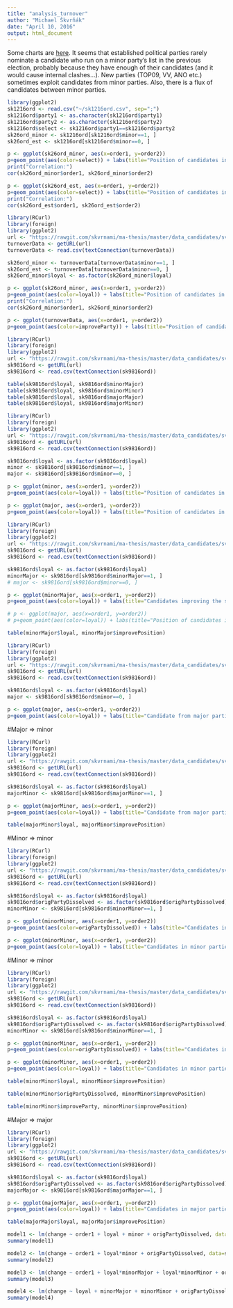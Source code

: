 ```yaml
---
title: "analysis_turnover"
author: "Michael Škvrňák"
date: "April 10, 2016"
output: html_document
---
```


Some charts are [here](http://skvrnami.github.io/). It seems that established political parties rarely nominate a candidate who run on a minor party's list in the previous election, probably because they have enough of their candidates (and it would cause internal clashes...).
New parties (TOP09, VV, ANO etc.) sometimes exploit candidates from minor parties. 
Also, there is a flux of candidates between minor parties. 

```r
library(ggplot2)
sk1216ord <- read.csv("~/sk1216ord.csv", sep=";")
sk1216ord$party1 <- as.character(sk1216ord$party1)
sk1216ord$party2 <- as.character(sk1216ord$party2)
sk1216ord$select <- sk1216ord$party1==sk1216ord$party2
sk26ord_minor <- sk1216ord[sk1216ord$minor==1, ]
sk26ord_est <- sk1216ord[sk1216ord$minor==0, ]

p <- ggplot(sk26ord_minor, aes(x=order1, y=order2))
p+geom_point(aes(color=select)) + labs(title="Position of candidates in Slovakia, 2012-16, minor parties only", x="candidate's position in 2012", y="candidate's position in 2016", color="Did the candidate change the party?") + theme(legend.position="top") + scale_color_manual(values=c("red", "black"), labels=c("Yes", "No"))
print("Correlation:")
cor(sk26ord_minor$order1, sk26ord_minor$order2)

p <- ggplot(sk26ord_est, aes(x=order1, y=order2))
p+geom_point(aes(color=select)) + labs(title="Position of candidates in Slovakia, 2012-16, established parties", x="candidate's position in 2012", y="candidate's position in 2016", color="Did the candidate change the party?") + theme(legend.position="top") + scale_color_manual(values=c("red", "black"), labels=c("Yes", "No"))
print("Correlation:")
cor(sk26ord_est$order1, sk26ord_est$order2)
```

```r
library(RCurl)
library(foreign)
library(ggplot2)
url <- "https://rawgit.com/skvrnami/ma-thesis/master/data_candidates/svk_turnover/sk1216ord.csv"
turnoverData <- getURL(url)
turnoverData <- read.csv(textConnection(turnoverData))

sk26ord_minor <- turnoverData[turnoverData$minor==1, ]
sk26ord_est <- turnoverData[turnoverData$minor==0, ]
sk26ord_minor$loyal <- as.factor(sk26ord_minor$loyal)

p <- ggplot(sk26ord_minor, aes(x=order1, y=order2))
p+geom_point(aes(color=loyal)) + labs(title="Position of candidates in Slovakia, 2012-16, minor parties only", x="candidate's position in 2012", y="candidate's position in 2016", color="Did the candidate change the party?") + theme(legend.position="top") + scale_color_manual(values=c("red", "black"), labels=c("Yes", "No"))
print("Correlation:")
cor(sk26ord_minor$order1, sk26ord_minor$order2)

p <- ggplot(turnoverData, aes(x=order1, y=order2))
p+geom_point(aes(color=improveParty)) + labs(title="Position of candidates in Slovakia, 2012-16", x="candidate's position in 2012", y="candidate's position in 2016", color="Did the candidate move to a better party?") + theme(legend.position="top")

```


```r
library(RCurl)
library(foreign)
library(ggplot2)
url <- "https://rawgit.com/skvrnami/ma-thesis/master/data_candidates/svk_turnover/sk9816ord.csv"
sk9816ord <- getURL(url)
sk9816ord <- read.csv(textConnection(sk9816ord))

table(sk9816ord$loyal, sk9816ord$minorMajor)
table(sk9816ord$loyal, sk9816ord$minorMinor)
table(sk9816ord$loyal, sk9816ord$majorMajor)
table(sk9816ord$loyal, sk9816ord$majorMinor)
```

```r
library(RCurl)
library(foreign)
library(ggplot2)
url <- "https://rawgit.com/skvrnami/ma-thesis/master/data_candidates/svk_turnover/sk9816ord.csv"
sk9816ord <- getURL(url)
sk9816ord <- read.csv(textConnection(sk9816ord))

sk9816ord$loyal <- as.factor(sk9816ord$loyal)
minor <- sk9816ord[sk9816ord$minor==1, ]
major <- sk9816ord[sk9816ord$minor==0, ]

p <- ggplot(minor, aes(x=order1, y=order2))
p+geom_point(aes(color=loyal)) + labs(title="Position of candidates in Slovakia, 2012-16, minor parties", x="candidate's position in 2012", y="candidate's position in 2016", color="Did the candidate change the party?") + theme(legend.position="top") + scale_color_manual(values=c("red", "black"), labels=c("Yes", "No"))

p <- ggplot(major, aes(x=order1, y=order2))
p+geom_point(aes(color=loyal)) + labs(title="Position of candidates in Slovakia, 2012-16, major parties", x="candidate's position in 2012", y="candidate's position in 2016", color="Did the candidate change the party?") + theme(legend.position="top") + scale_color_manual(values=c("red", "black"), labels=c("Yes", "No"))

```


```r
library(RCurl)
library(foreign)
library(ggplot2)
url <- "https://rawgit.com/skvrnami/ma-thesis/master/data_candidates/svk_turnover/sk9816ord.csv"
sk9816ord <- getURL(url)
sk9816ord <- read.csv(textConnection(sk9816ord))

sk9816ord$loyal <- as.factor(sk9816ord$loyal)
minorMajor <- sk9816ord[sk9816ord$minorMajor==1, ]
# major <- sk9816ord[sk9816ord$minor==0, ]

p <- ggplot(minorMajor, aes(x=order1, y=order2))
p+geom_point(aes(color=loyal)) + labs(title="Candidates improving the status of their party, Slovakia 1998-2016", x="candidate's position in t", y="candidate's position in t+1", color="Did the candidate switched between parties?") + theme(legend.position="top") + scale_color_manual(values=c("red", "black"), labels=c("Yes", "No")) + geom_abline(intercept = 0, slope=1)

# p <- ggplot(major, aes(x=order1, y=order2))
# p+geom_point(aes(color=loyal)) + labs(title="Position of candidates in Slovakia, 2012-16, major parties", x="candidate's position in 2012", y="candidate's position in 2016", color="Did the candidate change the party?") + theme(legend.position="top") + scale_color_manual(values=c("red", "black"), labels=c("Yes", "No"))

table(minorMajor$loyal, minorMajor$improvePosition)

```

```r
library(RCurl)
library(foreign)
library(ggplot2)
url <- "https://rawgit.com/skvrnami/ma-thesis/master/data_candidates/svk_turnover/sk9816ord.csv"
sk9816ord <- getURL(url)
sk9816ord <- read.csv(textConnection(sk9816ord))

sk9816ord$loyal <- as.factor(sk9816ord$loyal)
major <- sk9816ord[sk9816ord$minor==0, ]

p <- ggplot(major, aes(x=order1, y=order2))
p+geom_point(aes(color=loyal)) + labs(title="Candidate from major parties, Slovakia 1998-2016", x="candidate's position in t", y="candidate's position in t+1", color="Did the candidate switched between parties?") + theme(legend.position="top") + scale_color_manual(values=c("red", "black"), labels=c("Yes", "No")) + geom_abline(intercept = 0, slope=1)

```

#Major => minor
```r
library(RCurl)
library(foreign)
library(ggplot2)
url <- "https://rawgit.com/skvrnami/ma-thesis/master/data_candidates/svk_turnover/sk9816ord.csv"
sk9816ord <- getURL(url)
sk9816ord <- read.csv(textConnection(sk9816ord))

sk9816ord$loyal <- as.factor(sk9816ord$loyal)
majorMinor <- sk9816ord[sk9816ord$majorMinor==1, ]

p <- ggplot(majorMinor, aes(x=order1, y=order2))
p+geom_point(aes(color=loyal)) + labs(title="Candidate from major parties, Slovakia 1998-2016", x="candidate's position in t", y="candidate's position in t+1", color="Did the candidate switched between parties?") + theme(legend.position="top") + scale_color_manual(values=c("red", "black"), labels=c("Yes", "No")) + geom_abline(intercept = 0, slope=1)

table(majorMinor$loyal, majorMinor$improvePosition)

```

#Minor => minor
```r
library(RCurl)
library(foreign)
library(ggplot2)
url <- "https://rawgit.com/skvrnami/ma-thesis/master/data_candidates/svk_turnover/sk9816ord.csv"
sk9816ord <- getURL(url)
sk9816ord <- read.csv(textConnection(sk9816ord))

sk9816ord$loyal <- as.factor(sk9816ord$loyal)
sk9816ord$origPartyDissolved <- as.factor(sk9816ord$origPartyDissolved)
minorMinor <- sk9816ord[sk9816ord$minorMinor==1, ]

p <- ggplot(minorMinor, aes(x=order1, y=order2))
p+geom_point(aes(color=origPartyDissolved)) + labs(title="Candidates in minor parties", x="candidate's position in t", y="candidate's position in t+1", color="Did the candidate's former party stop running in an election?") + theme(legend.position="top") + scale_color_manual(values=c("red", "black"), labels=c("Yes", "No")) + geom_abline(intercept = 0, slope=1)

p <- ggplot(minorMinor, aes(x=order1, y=order2))
p+geom_point(aes(color=loyal)) + labs(title="Candidates in minor parties", x="candidate's position in t", y="candidate's position in t+1", color="Did the candidate switch between political parties?") + theme(legend.position="top") + scale_color_manual(values=c("red", "black"), labels=c("Yes", "No")) + geom_abline(intercept = 0, slope=1)
```

#Minor => minor
```r
library(RCurl)
library(foreign)
library(ggplot2)
url <- "https://rawgit.com/skvrnami/ma-thesis/master/data_candidates/svk_turnover/sk9816ord.csv"
sk9816ord <- getURL(url)
sk9816ord <- read.csv(textConnection(sk9816ord))

sk9816ord$loyal <- as.factor(sk9816ord$loyal)
sk9816ord$origPartyDissolved <- as.factor(sk9816ord$origPartyDissolved)
minorMinor <- sk9816ord[sk9816ord$minorMinor==1, ]

p <- ggplot(minorMinor, aes(x=order1, y=order2))
p+geom_point(aes(color=origPartyDissolved)) + labs(title="Candidates in minor parties", x="candidate's position in t", y="candidate's position in t+1", color="Did the candidate's former party stop running in an election?") + theme(legend.position="top") + geom_abline(intercept = 0, slope=1) + scale_color_manual(values=c("black", "red"), labels=c("No", "Yes"))

p <- ggplot(minorMinor, aes(x=order1, y=order2))
p+geom_point(aes(color=loyal)) + labs(title="Candidates in minor parties", x="candidate's position in t", y="candidate's position in t+1", color="Did the candidate switch between political parties?") + theme(legend.position="top") + scale_color_manual(values=c("red", "black"), labels=c("Yes", "No")) + geom_abline(intercept = 0, slope=1)

table(minorMinor$loyal, minorMinor$improvePosition)

table(minorMinor$origPartyDissolved, minorMinor$improvePosition)

table(minorMinor$improveParty, minorMinor$improvePosition)
```

#Major => major
```r
library(RCurl)
library(foreign)
library(ggplot2)
url <- "https://rawgit.com/skvrnami/ma-thesis/master/data_candidates/svk_turnover/sk9816ord.csv"
sk9816ord <- getURL(url)
sk9816ord <- read.csv(textConnection(sk9816ord))

sk9816ord$loyal <- as.factor(sk9816ord$loyal)
sk9816ord$origPartyDissolved <- as.factor(sk9816ord$origPartyDissolved)
majorMajor <- sk9816ord[sk9816ord$majorMajor==1, ]

p <- ggplot(majorMajor, aes(x=order1, y=order2))
p+geom_point(aes(color=loyal)) + labs(title="Candidates in major parties", x="candidate's position in t", y="candidate's position in t+1", color="Did the candidate switch between political parties?") + theme(legend.position="top") + scale_color_manual(values=c("red", "black"), labels=c("Yes", "No")) + geom_abline(intercept = 0, slope=1)

table(majorMajor$loyal, majorMajor$improvePosition)
```


```r
model1 <- lm(change ~ order1 + loyal + minor + origPartyDissolved, data=sk9816ord)
summary(model1)
```

```r
model2 <- lm(change ~ order1 + loyal*minor + origPartyDissolved, data=sk9816ord)
summary(model2)
```

```r
model3 <- lm(change ~ order1 + loyal*minorMajor + loyal*minorMinor + origPartyDissolved, data=sk9816ord)
summary(model3)
```

```r
model4 <- lm(change ~ loyal + minorMajor + minorMinor + origPartyDissolved, data=sk9816ord)
summary(model4)
```